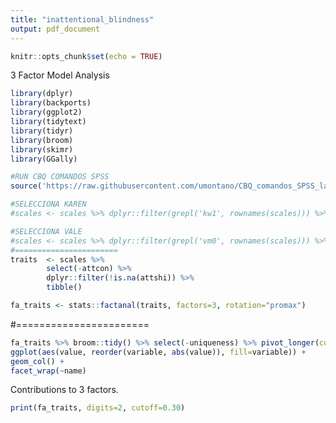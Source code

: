 ```yaml
---
title: "inattentional_blindness"
output: pdf_document
---
```


```r
knitr::opts_chunk$set(echo = TRUE)
```

3 Factor Model Analysis 

```r
library(dplyr)
library(backports)
library(ggplot2)
library(tidytext)
library(tidyr)
library(broom)
library(skimr)
library(GGally)

```



```r
#RUN CBQ COMANDOS SPSS
source('https://raw.githubusercontent.com/umontano/CBQ_comandos_SPSS_lab_ChyC/main/CBQ_SIN_INVERTIDOS_lab_CHyC.R')

#SELECCIONA KAREN
#scales <- scales %>% dplyr::filter(grepl('kw1', rownames(scales))) %>% tibble()

#SELECCIONA VALE
#scales <- scales %>% dplyr::filter(grepl('vm0', rownames(scales))) %>% tibble()
#=======================
traits  <- scales %>%
        select(-attcon) %>% 
        dplyr::filter(!is.na(attshi)) %>%
        tibble()

fa_traits <- stats::factanal(traits, factors=3, rotation="promax")
```


#=======================

```r
fa_traits %>% broom::tidy() %>% select(-uniqueness) %>% pivot_longer(cols=-variable) %>% dplyr::filter(abs(value)>.30) %>%
ggplot(aes(value, reorder(variable, abs(value)), fill=variable)) +
geom_col() +
facet_wrap(~name)

```

Contributions to 3 factors.

```r
print(fa_traits, digits=2, cutoff=0.30)

```

